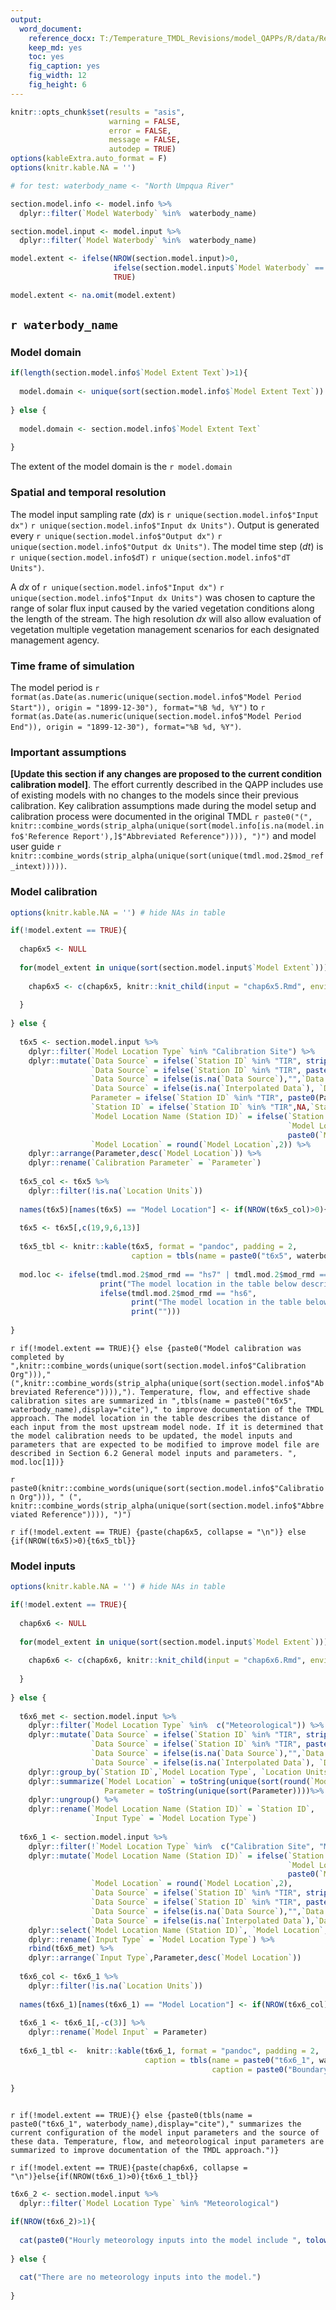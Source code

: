 ```yaml
---
output: 
  word_document:
    reference_docx: T:/Temperature_TMDL_Revisions/model_QAPPs/R/data/Report_Template.docx
    keep_md: yes
    toc: yes
    fig_caption: yes
    fig_width: 12
    fig_height: 6
---
```


```r
knitr::opts_chunk$set(results = "asis",
                      warning = FALSE,
                      error = FALSE,
                      message = FALSE,
                      autodep = TRUE)
options(kableExtra.auto_format = F)
options(knitr.kable.NA = '')

# for test: waterbody_name <- "North Umpqua River"

section.model.info <- model.info %>% 
  dplyr::filter(`Model Waterbody` %in%  waterbody_name)

section.model.input <- model.input %>% 
  dplyr::filter(`Model Waterbody` %in%  waterbody_name)

model.extent <- ifelse(NROW(section.model.input)>0,
                       ifelse(section.model.input$`Model Waterbody` == section.model.input$`Model Extent`, TRUE, FALSE),
                       TRUE)

model.extent <- na.omit(model.extent)

```

## `r waterbody_name`

### Model domain

```r

if(length(section.model.info$`Model Extent Text`)>1){
  
  model.domain <- unique(sort(section.model.info$`Model Extent Text`))
  
} else {
  
  model.domain <- section.model.info$`Model Extent Text`
  
} 
```

The extent of the model domain is the `r model.domain`

### Spatial and temporal resolution

The model input sampling rate (*dx*) is `r unique(section.model.info$"Input dx")` `r unique(section.model.info$"Input dx Units")`. Output is generated every `r unique(section.model.info$"Output dx")` `r unique(section.model.info$"Output dx Units")`. The model time step (*dt*) is `r unique(section.model.info$dT)` `r unique(section.model.info$"dT Units")`.

A *dx* of `r unique(section.model.info$"Input dx")` `r unique(section.model.info$"Input dx Units")` was chosen to capture the range of solar flux input caused by the varied vegetation conditions along the length of the stream. The high resolution *dx* will also allow evaluation of vegetation multiple vegetation management scenarios for each designated management agency.

### Time frame of simulation

The model period is `r format(as.Date(as.numeric(unique(section.model.info$"Model Period Start")), origin = "1899-12-30"), format="%B %d, %Y")` to `r format(as.Date(as.numeric(unique(section.model.info$"Model Period End")), origin = "1899-12-30"), format="%B %d, %Y")`.

### Important assumptions

**[Update this section if any changes are proposed to the current condition calibration model]**. The effort currently described in the QAPP includes use of existing models with no changes to the models since their previous calibration. Key calibration assumptions made during the model setup and calibration process were documented in the original TMDL `r paste0("(", knitr::combine_words(strip_alpha(unique(sort(model.info[is.na(model.info$'Reference Report'),]$"Abbreviated Reference")))), ")")` and model user guide `r knitr::combine_words(strip_alpha(unique(sort(unique(tmdl.mod.2$mod_ref_intext)))))`.

### Model calibration

```r
options(knitr.kable.NA = '') # hide NAs in table

if(!model.extent == TRUE){
  
  chap6x5 <- NULL
  
  for(model_extent in unique(sort(section.model.input$`Model Extent`))){
    
    chap6x5 <- c(chap6x5, knitr::knit_child(input = "chap6x5.Rmd", envir = globalenv()))
    
  }
  
} else {
  
  t6x5 <- section.model.input %>% 
    dplyr::filter(`Model Location Type` %in% "Calibration Site") %>%
    dplyr::mutate(`Data Source` = ifelse(`Station ID` %in% "TIR", strip_alpha(`Data Source`), `Data Source`),
                  `Data Source` = ifelse(`Station ID` %in% "TIR", paste0(gsub(",.*$", "", `Data Source`)," (",stringi::stri_sub(`Data Source`,-4),")"), `Data Source`),
                  `Data Source` = ifelse(is.na(`Data Source`),"",`Data Source`),
                  `Data Source` = ifelse(is.na(`Interpolated Data`), `Data Source`,paste0("Derived data. ",`Data Source`)),
                  Parameter = ifelse(`Station ID` %in% "TIR", paste0(Parameter," (TIR)"), Parameter),
                  `Station ID` = ifelse(`Station ID` %in% "TIR",NA,`Station ID`),
                  `Model Location Name (Station ID)` = ifelse(`Station ID` == "No Station ID" | is.na(`Station ID`),
                                                              `Model Location Name`,
                                                              paste0(`Model Location Name`, " (",`Station ID`,")")),
                  `Model Location` = round(`Model Location`,2)) %>% 
    dplyr::arrange(Parameter,desc(`Model Location`)) %>% 
    dplyr::rename(`Calibration Parameter` = `Parameter`)
  
  t6x5_col <- t6x5 %>% 
    dplyr::filter(!is.na(`Location Units`))
  
  names(t6x5)[names(t6x5) == "Model Location"] <- if(NROW(t6x5_col)>0){paste0("Model Location (",unique(t6x5_col$`Location Units`),")")}else{paste0("Model Location")}
  
  t6x5 <- t6x5[,c(19,9,6,13)]
  
  t6x5_tbl <- knitr::kable(t6x5, format = "pandoc", padding = 2,
                           caption = tbls(name = paste0("t6x5", waterbody_name),caption = paste0("Calibration sites and parameters used in the existing ", waterbody_name, " Heat Source Model.")))
  
  mod.loc <- ifelse(tmdl.mod.2$mod_rmd == "hs7" | tmdl.mod.2$mod_rmd == "hs8"| tmdl.mod.2$mod_rmd == "hs9",
                    print("The model location in the table below describes the distance of each input from the most downstream model node."),
                    ifelse(tmdl.mod.2$mod_rmd == "hs6",
                           print("The model location in the table below describes the distance of each input from the most upstream model node."),
                           print("")))
  
}

```

`r if(!model.extent == TRUE){} else {paste0("Model calibration was completed by ",knitr::combine_words(unique(sort(section.model.info$"Calibration Org")))," (",knitr::combine_words(strip_alpha(unique(sort(section.model.info$"Abbreviated Reference")))),"). Temperature, flow, and effective shade calibration sites are summarized in ",tbls(name = paste0("t6x5", waterbody_name),display="cite")," to improve documentation of the TMDL approach. The model location in the table describes the distance of each input from the most upstream model node. If it is determined that the model calibration needs to be updated, the model inputs and parameters that are expected to be modified to improve model file are described in Section 6.2 General model inputs and parameters. ", mod.loc[1])}`

`r paste0(knitr::combine_words(unique(sort(section.model.info$"Calibration Org"))), " (", knitr::combine_words(strip_alpha(unique(sort(section.model.info$"Abbreviated Reference")))), ")")`



`r if(!model.extent == TRUE) {paste(chap6x5, collapse = "\n")} else {if(NROW(t6x5)>0){t6x5_tbl}}`

### Model inputs

```r
options(knitr.kable.NA = '') # hide NAs in table

if(!model.extent == TRUE){
  
  chap6x6 <- NULL
  
  for(model_extent in unique(sort(section.model.input$`Model Extent`))){
    
    chap6x6 <- c(chap6x6, knitr::knit_child(input = "chap6x6.Rmd", envir = globalenv()))
    
  }
  
} else {
  
  t6x6_met <- section.model.input %>% 
    dplyr::filter(`Model Location Type` %in%  c("Meteorological")) %>%
    dplyr::mutate(`Data Source` = ifelse(`Station ID` %in% "TIR", strip_alpha(`Data Source`), `Data Source`),
                  `Data Source` = ifelse(`Station ID` %in% "TIR", paste0(gsub(",.*$", "", `Data Source`)," (",stringi::stri_sub(`Data Source`,-4),")"), `Data Source`),
                  `Data Source` = ifelse(is.na(`Data Source`),"",`Data Source`),
                  `Data Source` = ifelse(is.na(`Interpolated Data`), `Data Source`,paste0("Derived data. ",`Data Source`))) %>% 
    dplyr::group_by(`Station ID`,`Model Location Type`, `Location Units`, `Data Source`,Note) %>% 
    dplyr::summarize(`Model Location` = toString(unique(sort(round(`Model Location`,2)))),
                     Parameter = toString(unique(sort(Parameter))))%>% 
    dplyr::ungroup() %>%
    dplyr::rename(`Model Location Name (Station ID)` = `Station ID`,
                  `Input Type` = `Model Location Type`)
  
  t6x6_1 <- section.model.input %>% 
    dplyr::filter(!`Model Location Type` %in%  c("Calibration Site", "Meteorological")) %>% 
    dplyr::mutate(`Model Location Name (Station ID)` = ifelse(`Station ID` %in% "No Station ID" | is.na(`Station ID`),
                                                              `Model Location Name`,
                                                              paste0(`Model Location Name`, " (", `Station ID`, ")")),
                  `Model Location` = round(`Model Location`,2),
                  `Data Source` = ifelse(`Station ID` %in% "TIR", strip_alpha(`Data Source`), `Data Source`),
                  `Data Source` = ifelse(`Station ID` %in% "TIR", paste0(gsub(",.*$", "", `Data Source`)," (",stringi::stri_sub(`Data Source`,-4),")"), `Data Source`),
                  `Data Source` = ifelse(is.na(`Data Source`),"",`Data Source`),
                  `Data Source` = ifelse(is.na(`Interpolated Data`),`Data Source`, paste0("Derived data. ",`Data Source`))) %>%  
    dplyr::select(`Model Location Name (Station ID)`, `Model Location`, `Location Units`, `Model Location Type`, `Parameter`, `Data Source`, Note) %>%
    dplyr::rename(`Input Type` = `Model Location Type`) %>% 
    rbind(t6x6_met) %>% 
    dplyr::arrange(`Input Type`,Parameter,desc(`Model Location`))
  
  t6x6_col <- t6x6_1 %>% 
    dplyr::filter(!is.na(`Location Units`))
  
  names(t6x6_1)[names(t6x6_1) == "Model Location"] <- if(NROW(t6x6_col)>0){paste0("Model Location (",unique(t6x6_col$`Location Units`),")")}else{paste0("Model Location")}
  
  t6x6_1 <- t6x6_1[,-c(3)] %>% 
    dplyr::rename(`Model Input` = Parameter)
  
  t6x6_1_tbl <-  knitr::kable(t6x6_1, format = "pandoc", padding = 2,
                              caption = tbls(name = paste0("t6x6_1", waterbody_name),
                                             caption = paste0("Boundary condition and tributary inputs to the existing ", waterbody_name, " Heat Source Model.")))
  
}
  
```

`r if(!model.extent == TRUE){} else {paste0(tbls(name = paste0("t6x6_1", waterbody_name),display="cite")," summarizes the current configuration of the model input parameters and the source of these data. Temperature, flow, and meteorological input parameters are summarized to improve documentation of the TMDL approach.")}`

`r if(!model.extent == TRUE){paste(chap6x6, collapse = "\n")}else{if(NROW(t6x6_1)>0){t6x6_1_tbl}}`

```r

t6x6_2 <- section.model.input %>%
  dplyr::filter(`Model Location Type` %in% "Meteorological")

if(NROW(t6x6_2)>1){
  
  cat(paste0("Hourly meteorology inputs into the model include ", tolower(knitr::combine_words(unique(sort(t6x6_2$Parameter)))),". Air temperature data were modified using the dry adiabatic lapse rate to adjust for differences in elevation between the measurement location and the model input location. Wind speeds were adjusted using a wind-sheltering coefficient to represent difference in wind speed between the measurement location and above the stream within the riparian area. "))
  
} else {
  
  cat("There are no meteorology inputs into the model.")
  
}
```
